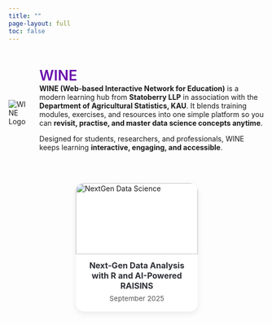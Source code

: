 ```yaml
---
title: ""
page-layout: full
toc: false
---
```


```{=html}
<section id="wine-intro" style="margin: 48px 0;">
  <style>
   .wine-card {
      max-width: 880px;
      margin: 0 auto;
      border-radius: 22px;
      overflow: hidden;
      background: linear-gradient(135deg, #fdfbfb 0%, #f0ddef 100%);
      box-shadow: 0 10px 28px rgba(0,0,0,.08);
      transition: transform .28s ease, box-shadow .28s ease;
      text-align: center;
    }
    .wine-card:hover {
      transform: translateY(-6px);
      box-shadow: 0 16px 36px rgba(0,0,0,.15);
    }
    .wine-header {
      padding: 1.8rem 1.5rem 1rem;
    }
    .wine-header h1 {
      margin: 0;
      font-size: 1.9rem;
      font-weight: 700;
      color: #472c44;
      letter-spacing: .5px;
    }
    .wine-body {
      padding: 0 2rem 2.2rem;
    }
    .wine-body p {
      margin: 0 auto 1.1rem;
      max-width: 64ch;
      font-size: 1.05rem;
      line-height: 1.7;
      color: #374151;
    }
    .wine-body strong {
      color: #634360; /* plum accent */
    }
    .wine-body em {
      color: #4461e6; /* blue accent */
    }
    .wine-btn {
      display: inline-block;
      margin-top: 1rem;
      padding: 12px 26px;
      border-radius: 999px;
      background: #634360;
      color: #fff;
      font-weight: 600;
      text-decoration: none;
      box-shadow: 0 8px 20px rgba(99,67,96,.25);
      transition: all 0.3s ease;
    }
    .wine-btn:hover {
      background: #472c44;
      transform: translateY(-2px);
    }
    /* Dark mode */
    .quarto-dark .wine-card {
      background: linear-gradient(135deg, #1f2937 0%, #111827 100%);
    }
    .quarto-dark .wine-header h1 {
      color: #f3f4f6;
    }
    .quarto-dark .wine-body p {
      color: #d1d5db;
    }
    .quarto-dark .wine-body strong {
      color: #e5c2ec;
    }
  </style>

  <section id="wine" style="display:flex; align-items:center; gap:24px; margin:32px 0;">
  <!-- Logo -->
  <div>
    <img src="https://firebasestorage.googleapis.com/v0/b/raisins-2025.firebasestorage.app/o/Training%2Fwinelogo.webp?alt=media" 
         alt="WINE Logo" style="max-width:100px; height:auto;">
  </div>

  <!-- Text -->
  <div>
<h2 style="margin:0; font-size:1.75rem; font-weight:600; color:#6A0DAD;">
  WINE
</h2>
    <strong>WINE (Web-based Interactive Network for Education)</strong> is a modern learning hub from 
    <strong>Statoberry LLP</strong> in association with the 
    <strong>Department of Agricultural Statistics, KAU</strong>.  
    It blends training modules, exercises, and resources into one simple platform
    so you can <strong>revisit, practise, and master data science concepts anytime</strong>.
  </p>

  <p>
    Designed for students, researchers, and professionals, WINE keeps learning 
    <strong>interactive, engaging, and accessible</strong>.
  </p>
  </div>
</section>





<!-- ========== SINGLE TILE ========== -->
<section id="wine-tiles" style="margin: 48px 0;">
  <style>
    #wine-tiles {
      max-width: 800px;
      margin: 0 auto;
      padding: 0 16px;
    }
    .tiles {
      display: grid;
      grid-template-columns: repeat(auto-fit, minmax(240px, 1fr));
      gap: 20px;
      justify-items: center;
    }
    .tile {
      display: flex;
      flex-direction: column;
      width: 240px;
      border-radius: 16px;
      overflow: hidden;
      background: #fff;
      box-shadow: 0 4px 12px rgba(0,0,0,.08);
      text-decoration: none;
      transition: transform .25s ease, box-shadow .25s ease;
    }
    .tile:hover {
      transform: translateY(-6px) scale(1.03);
      box-shadow: 0 10px 28px rgba(0,0,0,.18);
    }
    .tile img {
      width: 100%;
      height: 140px;
      object-fit: cover;
      display: block;
      transition: transform .35s ease;
    }
    .tile:hover img {
      transform: scale(1.05);
    }
    .tile-body {
      padding: 12px 14px 16px;
      text-align: center;
    }
    .tile-title {
      font-size: 1rem;
      font-weight: 700;
      color: #2d2f36;
      margin: 0 0 6px;
    }
    .tile-sub {
      font-size: .85rem;
      color: #555;
      margin: 0;
      line-height: 1.4;
    }
    /* Dark mode */
    .quarto-dark .tile {
      background: #1f2937;
      box-shadow: 0 6px 18px rgba(0,0,0,.6);
    }
    .quarto-dark .tile-title { color: #f3f4f6; }
    .quarto-dark .tile-sub { color: #cbd5e1; }
  </style>

  <div class="tiles">
    <!-- Compact Tile -->
    <a href="wineapps/nextgen.html" class="tile">
      <img src="https://firebasestorage.googleapis.com/v0/b/fig-1-41cec.firebasestorage.app/o/WINE%2Ftesp2025%2Ftitlecard.webp?alt=media" alt="NextGen Data Science">
      <div class="tile-body">
        <h3 class="tile-title">Next-Gen Data Analysis with R and AI-Powered RAISINS</h3>
        <p class="tile-sub">September 2025</p>
      </div>
    </a>
  </div>
</section>
```
